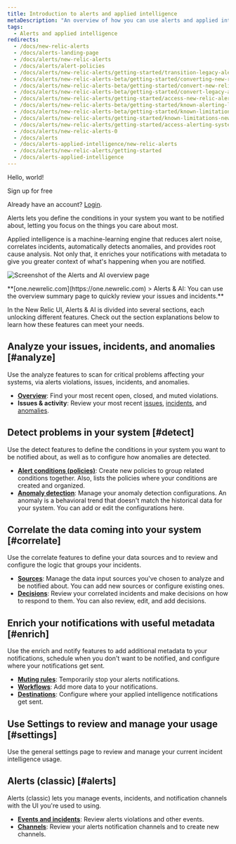 ```yaml
---
title: Introduction to alerts and applied intelligence
metaDescription: "An overview of how you can use alerts and applied intelligence to monitor your systems and be notified when things go wrong, and when they're starting to go wrong."
tags:
  - Alerts and applied intelligence
redirects:
  - /docs/new-relic-alerts
  - /docs/alerts-landing-page
  - /docs/alerts/new-relic-alerts
  - /docs/alerts/alert-policies
  - /docs/alerts/new-relic-alerts/getting-started/transition-legacy-alerting-new-relic-alerts
  - /docs/alerts/new-relic-alerts-beta/getting-started/converting-new-relic-alerts-v2-v3
  - /docs/alerts/new-relic-alerts-beta/getting-started/convert-new-relic-alerts-v2-v3
  - /docs/alerts/new-relic-alerts-beta/getting-started/convert-legacy-alerting-new-relic-alerts
  - /docs/alerts/new-relic-alerts/getting-started/access-new-relic-alerts-legacy-alerting
  - /docs/alerts/new-relic-alerts-beta/getting-started/known-alerting-limitations-v3
  - /docs/alerts/new-relic-alerts-beta/getting-started/known-limitations-new-relic-alerts
  - /docs/alerts/new-relic-alerts/getting-started/known-limitations-new-relic-alerts
  - /docs/alerts/new-relic-alerts/getting-started/access-alerting-systems-new-relic
  - /docs/alerts/new-relic-alerts-0
  - /docs/alerts
  - /docs/alerts-applied-intelligence/new-relic-alerts
  - /docs/alerts/new-relic-alerts/getting-started
  - /docs/alerts-applied-intelligence
---
```



Hello, world!

<ButtonGroup>
  <ButtonLink
    role="button"
    to="https://newrelic.com/signup"
    variant="primary"
  >
    Sign up for free
  </ButtonLink>
</ButtonGroup>

Already have an account? [Login](http://one.newrelic.com/).

Alerts lets you define the conditions in your system you want to be notified about, letting you focus on the things you care about most.

Applied intelligence is a machine-learning engine that reduces alert noise, correlates incidents, automatically detects anomalies, and provides root cause analysis. Not only that, it enriches your notifications with metadata to give you greater context of what's happening when you are notified.

<img
  title="The alerts and applied intelligence overview page"
  alt="Screenshot of the Alerts and AI overview page"
  src={alertsAiSummary}
/>

<figcaption>
  **[one.newrelic.com](https://one.newrelic.com) > Alerts & AI: You can use the overview summary page to quickly review your issues and incidents.**
</figcaption>

In the New Relic UI, Alerts & AI is divided into several sections, each unlocking different features. Check out the section explanations below to learn how these features can meet your needs.

## **Analyze** your issues, incidents, and anomalies [#analyze]

Use the analyze features to scan for critical problems affecting your systems, via alerts violations, issues, incidents, and anomalies.

* **[Overview](/docs/alerts-applied-intelligence/new-relic-alerts/get-started/alerts-ai-overview-page)**: Find your most recent open, closed, and muted violations.
* **Issues & activity**: Review your most recent [issues](/docs/alerts-applied-intelligence/new-relic-alerts/get-started/alerts-ai-overview-page/#issues), [incidents](/docs/alerts-applied-intelligence/new-relic-alerts/get-started/alerts-ai-overview-page/#incidents), and [anomalies](/docs/alerts-applied-intelligence/new-relic-alerts/get-started/alerts-ai-overview-page/#anomalies).

## **Detect** problems in your system [#detect]

Use the detect features to define the conditions in your system you want to be notified about, as well as to configure how anomalies are detected.

* **[Alert conditions (policies)](/docs/alerts-applied-intelligence/new-relic-alerts/alert-policies/create-edit-or-find-alert-policy/)**: Create new policies to group related conditions together. Also, lists the policies where your conditions are created and organized.
* **[Anomaly detection](/docs/alerts-applied-intelligence/applied-intelligence/proactive-detection/expanded-anomaly-detection/)**: Manage your anomaly detection configurations. An anomaly is a behavioral trend that doesn't match the historical data for your system. You can add or edit the configurations here.

## **Correlate** the data coming into your system [#correlate]

Use the correlate features to define your data sources and to review and configure the logic that groups your incidents.

* **[Sources](/docs/alerts-applied-intelligence/applied-intelligence/incident-intelligence/get-started-incident-intelligence/#1-configure-sources)**: Manage the data input sources you've chosen to analyze and be notified about. You can add new sources or configure existing ones.
* **[Decisions](/docs/alerts-applied-intelligence/applied-intelligence/incident-intelligence/change-applied-intelligence-correlation-logic-decisions/)**: Review your correlated incidents and make decisions on how to respond to them. You can also review, edit, and add decisions.

## **Enrich** your **notifications** with useful metadata [#enrich]

Use the enrich and notify features to add additional metadata to your notifications, schedule when you don't want to be notified, and configure where your notifications get sent.

* **[Muting rules](/docs/alerts-applied-intelligence/new-relic-alerts/alert-notifications/muting-rules-suppress-notifications/)**: Temporarily stop your alerts notifications.
* **[Workflows](/docs/alerts-applied-intelligence/applied-intelligence/incident-workflows/incident-workflows/)**: Add more data to your notifications.
* **[Destinations](/docs/alerts-applied-intelligence/applied-intelligence/incident-intelligence/get-started-incident-intelligence/#2-configure-destinations)**: Configure where your applied intelligence notifications get sent.

## Use **Settings** to review and manage your usage [#settings]

Use the general settings page to review and manage your current incident intelligence usage.

## **Alerts (classic)** [#alerts]

Alerts (classic) lets you manage events, incidents, and notification channels with the UI you're used to using.

* **[Events and incidents](/docs/alerts-applied-intelligence/new-relic-alerts/alert-incidents/view-violation-event-details-incidents/)**: Review alerts violations and other events.
* **[Channels](/docs/alerts-applied-intelligence/new-relic-alerts/alert-notifications/notification-channels-control-where-send-alerts/)**: Review your alerts notification channels and to create new channels.
